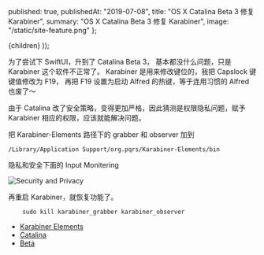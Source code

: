 
  published: true,
  publishedAt: "2019-07-08",
  title: "OS X Catalina Beta 3 修复 Karabiner",
  summary: "OS X Catalina Beta 3 修复 Karabiner",
  image: "/static/site-feature.png"
};

  <BlogPost path={router.pathname} meta={meta}>
    {children}
  </BlogPost>
));

为了尝试下 SwiftUI，升到了 Catalina Beta 3， 基本都没什么问题，只是 Karabiner 这个软件不正常了。 Karabiner
是用来修改键位的，我把 Capslock 键键值修改为 F19， 再把 F19 设置为启动 Alfred 的热键，等于连用习惯的 Alfred 也废了～

由于 Catalina 改了安全策略，变得更加严格，因此猜测是权限隐私问题，赋予 Karabiner 相应的权限，应该就能解决问题。

把 Karabiner-Elements 路径下的 grabber 和 observer 加到

    /Library/Application Support/org.pqrs/Karabiner-Elements/bin

隐私和安全下面的 Input Monitering

![Security and Privacy](https://cdn-images-1.medium.com/max/1600/1*lsXLMYB9GiB8WeDKyIDM4A.png)

再重启 Karabiner，就恢复功能了。

```
    sudo kill karabiner_grabber karabiner_observer
```

- [Karabiner Elements](https://medium.com/tag/karabiner-elements?source=post)
- [Catalina](https://medium.com/tag/catalina?source=post)
- [Beta](https://medium.com/tag/beta?source=post)
